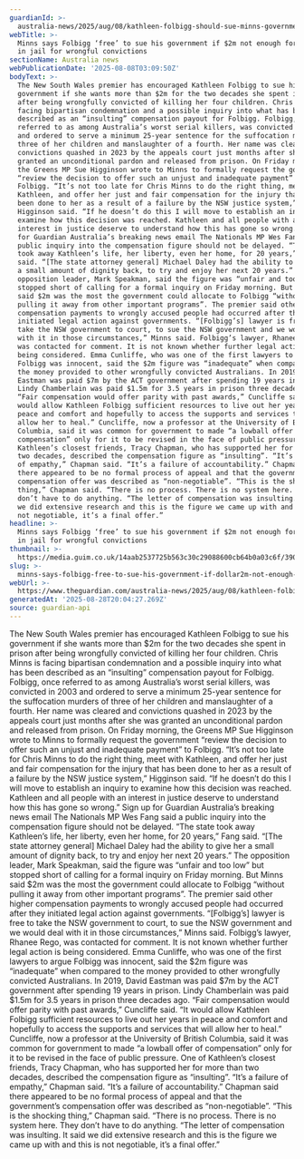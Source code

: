 ```yaml
---
guardianId: >-
  australia-news/2025/aug/08/kathleen-folbigg-should-sue-minns-government-over-payout-ntwnfb
webTitle: >-
  Minns says Folbigg ‘free’ to sue his government if $2m not enough for 20 years
  in jail for wrongful convictions
sectionName: Australia news
webPublicationDate: '2025-08-08T03:09:50Z'
bodyText: >-
  The New South Wales premier has encouraged Kathleen Folbigg to sue his
  government if she wants more than $2m for the two decades she spent in prison
  after being wrongfully convicted of killing her four children. Chris Minns is
  facing bipartisan condemnation and a possible inquiry into what has been
  described as an “insulting” compensation payout for Folbigg. Folbigg, once
  referred to as among Australia’s worst serial killers, was convicted in 2003
  and ordered to serve a minimum 25-year sentence for the suffocation murders of
  three of her children and manslaughter of a fourth. Her name was cleared and
  convictions quashed in 2023 by the appeals court just months after she was
  granted an unconditional pardon and released from prison. On Friday morning,
  the Greens MP Sue Higginson wrote to Minns to formally request the government
  “review the decision to offer such an unjust and inadequate payment” to
  Folbigg. “It’s not too late for Chris Minns to do the right thing, meet with
  Kathleen, and offer her just and fair compensation for the injury that has
  been done to her as a result of a failure by the NSW justice system,”
  Higginson said. “If he doesn’t do this I will move to establish an inquiry to
  examine how this decision was reached. Kathleen and all people with an
  interest in justice deserve to understand how this has gone so wrong.” Sign up
  for Guardian Australia’s breaking news email The Nationals MP Wes Fang said a
  public inquiry into the compensation figure should not be delayed. “The state
  took away Kathleen’s life, her liberty, even her home, for 20 years,” Fang
  said. “[The state attorney general] Michael Daley had the ability to give her
  a small amount of dignity back, to try and enjoy her next 20 years.” The
  opposition leader, Mark Speakman, said the figure was “unfair and too low” but
  stopped short of calling for a formal inquiry on Friday morning. But Minns
  said $2m was the most the government could allocate to Folbigg “without
  pulling it away from other important programs”. The premier said other higher
  compensation payments to wrongly accused people had occurred after they
  initiated legal action against governments. “[Folbigg’s] lawyer is free to
  take the NSW government to court, to sue the NSW government and we would deal
  with it in those circumstances,” Minns said. Folbigg’s lawyer, Rhanee Rego,
  was contacted for comment. It is not known whether further legal action is
  being considered. Emma Cunliffe, who was one of the first lawyers to argue
  Folbigg was innocent, said the $2m figure was “inadequate” when compared to
  the money provided to other wrongfully convicted Australians. In 2019, David
  Eastman was paid $7m by the ACT government after spending 19 years in prison.
  Lindy Chamberlain was paid $1.5m for 3.5 years in prison three decades ago.
  “Fair compensation would offer parity with past awards,” Cuncliffe said. “It
  would allow Kathleen Folbigg sufficient resources to live out her years in
  peace and comfort and hopefully to access the supports and services that will
  allow her to heal.” Cuncliffe, now a professor at the University of British
  Columbia, said it was common for government to made “a lowball offer of
  compensation” only for it to be revised in the face of public pressure. One of
  Kathleen’s closest friends, Tracy Chapman, who has supported her for more than
  two decades, described the compensation figure as “insulting”. “It’s a failure
  of empathy,” Chapman said. “It’s a failure of accountability.” Chapman said
  there appeared to be no formal process of appeal and that the government’s
  compensation offer was described as “non-negotiable”. “This is the shocking
  thing,” Chapman said. “There is no process. There is no system here. They
  don’t have to do anything. “The letter of compensation was insulting. It said
  we did extensive research and this is the figure we came up with and this is
  not negotiable, it’s a final offer.”
headline: >-
  Minns says Folbigg ‘free’ to sue his government if $2m not enough for 20 years
  in jail for wrongful convictions
thumbnail: >-
  https://media.guim.co.uk/14aab2537725b563c30c29088600cb64b0a03c6f/390_0_2838_2271/500.jpg
slug: >-
  minns-says-folbigg-free-to-sue-his-government-if-dollar2m-not-enough-for-20-years-in-jail-for-wrongful-convictions
webUrl: >-
  https://www.theguardian.com/australia-news/2025/aug/08/kathleen-folbigg-should-sue-minns-government-over-payout-ntwnfb
generatedAt: '2025-08-28T20:04:27.269Z'
source: guardian-api
---
```

The New South Wales premier has encouraged Kathleen Folbigg to sue his government if she wants more than $2m for the two decades she spent in prison after being wrongfully convicted of killing her four children. Chris Minns is facing bipartisan condemnation and a possible inquiry into what has been described as an “insulting” compensation payout for Folbigg. Folbigg, once referred to as among Australia’s worst serial killers, was convicted in 2003 and ordered to serve a minimum 25-year sentence for the suffocation murders of three of her children and manslaughter of a fourth. Her name was cleared and convictions quashed in 2023 by the appeals court just months after she was granted an unconditional pardon and released from prison. On Friday morning, the Greens MP Sue Higginson wrote to Minns to formally request the government “review the decision to offer such an unjust and inadequate payment” to Folbigg. “It’s not too late for Chris Minns to do the right thing, meet with Kathleen, and offer her just and fair compensation for the injury that has been done to her as a result of a failure by the NSW justice system,” Higginson said. “If he doesn’t do this I will move to establish an inquiry to examine how this decision was reached. Kathleen and all people with an interest in justice deserve to understand how this has gone so wrong.” Sign up for Guardian Australia’s breaking news email The Nationals MP Wes Fang said a public inquiry into the compensation figure should not be delayed. “The state took away Kathleen’s life, her liberty, even her home, for 20 years,” Fang said. “[The state attorney general] Michael Daley had the ability to give her a small amount of dignity back, to try and enjoy her next 20 years.” The opposition leader, Mark Speakman, said the figure was “unfair and too low” but stopped short of calling for a formal inquiry on Friday morning. But Minns said $2m was the most the government could allocate to Folbigg “without pulling it away from other important programs”. The premier said other higher compensation payments to wrongly accused people had occurred after they initiated legal action against governments. “[Folbigg’s] lawyer is free to take the NSW government to court, to sue the NSW government and we would deal with it in those circumstances,” Minns said. Folbigg’s lawyer, Rhanee Rego, was contacted for comment. It is not known whether further legal action is being considered. Emma Cunliffe, who was one of the first lawyers to argue Folbigg was innocent, said the $2m figure was “inadequate” when compared to the money provided to other wrongfully convicted Australians. In 2019, David Eastman was paid $7m by the ACT government after spending 19 years in prison. Lindy Chamberlain was paid $1.5m for 3.5 years in prison three decades ago. “Fair compensation would offer parity with past awards,” Cuncliffe said. “It would allow Kathleen Folbigg sufficient resources to live out her years in peace and comfort and hopefully to access the supports and services that will allow her to heal.” Cuncliffe, now a professor at the University of British Columbia, said it was common for government to made “a lowball offer of compensation” only for it to be revised in the face of public pressure. One of Kathleen’s closest friends, Tracy Chapman, who has supported her for more than two decades, described the compensation figure as “insulting”. “It’s a failure of empathy,” Chapman said. “It’s a failure of accountability.” Chapman said there appeared to be no formal process of appeal and that the government’s compensation offer was described as “non-negotiable”. “This is the shocking thing,” Chapman said. “There is no process. There is no system here. They don’t have to do anything. “The letter of compensation was insulting. It said we did extensive research and this is the figure we came up with and this is not negotiable, it’s a final offer.”
